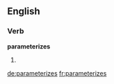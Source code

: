 ==English==

===Verb===
'''parameterizes'''

# {{third-person singular of|parameterize}}

[[de:parameterizes]]
[[fr:parameterizes]]